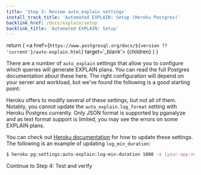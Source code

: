 ```yaml
---
title: 'Step 3: Review auto_explain settings'
install_track_title: 'Automated EXPLAIN: Setup (Heroku Postgres)'
backlink_href: /docs/explain/setup
backlink_title: 'Automated EXPLAIN: Setup'
---
```



  return (
    <a href={`https://www.postgresql.org/docs/${version ?? 'current'}/auto-explain.html`} target='_blank'>
      {children}
    </a>
  )
}

There are a number of `auto_explain` settings that allow you to configure which queries
will generate EXPLAIN plans. You can read the full Postgres documentation about
these <AutoExplainLink version={props.pgMajorVersion}>here</AutoExplainLink>.
The right configuration will depend on your server and workload,
but we've found the following is a good starting point:

<PgSettingsRecommendations recommendations={getAutoExplainSettingRecommendations(props.settings)} />

Heroku offers to modify several of these settings, but not all of them. Notably,
you cannot update the `auto_explain.log_format` setting with Heroku Postgres
currently. Only JSON format is supported by pganalyze and as text format support
is limited, you may see the errors on some EXPLAIN plans.


You can check out [Heroku documentation](https://devcenter.heroku.com/articles/heroku-postgres-settings#auto-explain)
for how to update these settings.
The following is an example of updating `log_min_duration`:

```sh
$ heroku pg:settings:auto-explain:log-min-duration 1000 -a [your-app-name]
```

<Link className="btn btn-success" to="04_test_and_verify">
  Continue to Step 4: Test and verify
</Link>
